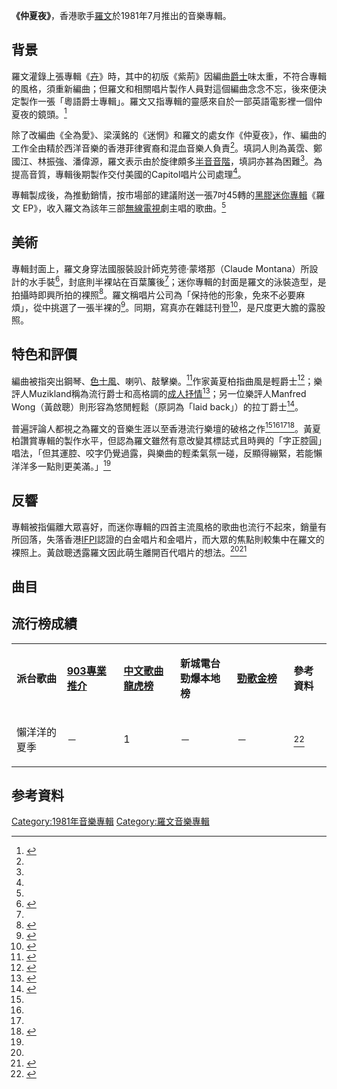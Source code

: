 {{NoteTA
|G1=Music
}}
{{Infobox album
|Name = 仲夏夜
|Type = studio
|Artist = [[羅文|羅文]]
|format = [[黑膠唱片|黑膠唱片]]、[[卡式录音带|卡式帶]]
|Producer = 黃啟光、甄思蓁
|Cover = 仲夏夜 by 羅文.jpg
|Released = 1981年7月
|Length = 
|Label = [[百代唱片_(香港)|百代唱片]]
| Last album  = [[卉|卉]]<br />（1981年）
| This album  = '''仲夏夜'''<br />（1981年）
| Next album  = [[舞台上|舞台上]]<br />（1983年）
}}
'''《仲夏夜》'''，香港歌手[[羅文|羅文]]於1981年7月推出的音樂專輯。

==背景==
羅文灌錄上張專輯《[[卉|卉]]》時，其中的初版《紫荊》因編曲[[爵士樂|爵士]]味太重，不符合專輯的風格，須重新編曲；但羅文和相關唱片製作人員對這個編曲念念不忘，後來便決定製作一張「粵語爵士專輯」。羅文又指專輯的靈感來自於一部英語電影裡一個仲夏夜的鏡頭。<ref name="新明西西">{{cite news |author1=西西 |title=八月罗文的仲夏夜之梦 |url=https://eresources.nlb.gov.sg/newspapers/Digitised/Article/scjp19810820-1.2.59.5 |work=新明日報 |issue=1981-08-20}}</ref>

除了改編曲《全為愛》、梁漢銘的《迷惘》和羅文的處女作《仲夏夜》，作、編曲的工作全由精於西洋音樂的香港菲律賓裔和混血音樂人負責<ref name="專輯"/>。填詞人則為黃霑、鄭國江、林振強、潘偉源，羅文表示由於旋律頗多[[半音音階|半音音階]]，填詞亦甚為困難<ref name="新明西西"/>。為提高音質，專輯後期製作交付美國的Capitol唱片公司處理<ref name="專輯"/>。 

專輯製成後，為推動銷情，按市場部的建議附送一張7吋45轉的[[黑膠唱片|黑膠]][[迷你專輯|迷你專輯]]《羅文 EP》，收入羅文為該年三部[[電視廣播有限公司|無線電視]]劇主唱的歌曲。<ref name="Manfred"/>

==美術==
專輯封面上，羅文身穿法國服裝設計師克劳德·蒙塔那（Claude Montana）所設計的水手裝<ref>{{cite news |author1=rebec |title=ROMAN FASHION WORLD |work=Milk X |issue=2012-02-01}}</ref>，封底則半裸站在百葉簾後<ref name="Manfred"/>；迷你專輯的封面是羅文的泳裝造型，是拍攝時即興所拍的裸照<ref>{{cite news |author1=朱燕霞 吉媛媛 梁鈞君 陳樂嬋 |title=南都獨家專訪羅文生前好友、商台著名DJ青介 你知道嗎？這樣的羅記 |work=南方都市報 |issue=2012-10-18}}</ref>。羅文稱唱片公司為「保持他的形象，免來不必要麻煩」，從中挑選了一張半裸的<ref>{{cite news |title=羅文喜歡創新實行半裸出擊 |work=工商晚報 |issue=1981-07-21}}</ref>。同期，寫真亦在雜誌刊登<ref>{{cite news |title=經典裸照 |work=東方新地 |issue=2011-07-26|pages=84-87}}</ref>，是尺度更大膽的露股照。

==特色和評價==
編曲被指突出鋼琴、[[薩克斯風|色士風]]、喇叭、敲擊樂。<ref>{{cite news |author1=西西 |title=仲夏夜听「仲夏夜」 罗文这回是浪漫的 |url=https://eresources.nlb.gov.sg/newspapers/Digitised/Article/shinmin19810808-1.2.24.1 |work=新明日报 |issue=1981-08-08}}</ref>作家黃夏柏指曲風是輕爵士<ref name="柏">{{Cite book|title=漫遊八十年代：聽廣東歌的好日子|author=黃夏柏|publisher=非凡出版|year=2017|isbn=9789888463138|location=香港|pages=138-145}}</ref>；樂評人Muzikland稱為流行爵士和高格調的[[成人当代音乐|成人抒情]]<ref name="專輯">{{Cite book|title=香港流行音樂專輯101．第一部|author=Muzikland|publisher=非凡出版|year=2018|isbn=9789888513710|location=香港|pages=37,100-103}}</ref>；另一位樂評人Manfred Wong（黃啟聰）則形容為悠閒輕鬆（原詞為「laid back」）的拉丁爵士<ref name="Manfred">{{cite magazine |author=Manfred Wong |date=2017-07 |title=Return To Forever 我的「百代」時代 (3) 羅文/仲夏夜|url= |magazine=音響技術 No.430 |location=香港 |publisher= |page= |access-date= }}</ref>。

普遍評論人都視之為羅文的音樂生涯以至香港流行樂壇的破格之作<ref name="專輯"/><ref name="Manfred"/><ref name="柏"/><ref>{{cite news |author1=劉存孝 |title=有聽過羅文唱Jazz嗎？ |work=星島日報 |issue=2015-10-09}}</ref>。黃夏柏讚賞專輯的製作水平，但認為羅文雖然有意改變其標誌式且時興的「字正腔圓」唱法，「但其運腔、咬字仍覺過露，與樂曲的輕柔氣氛一碰，反顯得繃緊，若能懶洋洋多一點則更美滿。」<ref name="柏"/>

==反響==
專輯被指偏離大眾喜好，而迷你專輯的四首主流風格的歌曲也流行不起來，銷量有所回落，失落香港[[國際唱片業協會|IFPI]]認證的白金唱片和金唱片，而大眾的焦點則較集中在羅文的裸照上。黃啟聰透露羅文因此萌生離開百代唱片的想法。<ref name="Manfred"/><ref name="ifpi">{{Cite web|title=獎項|url=http://www.ifpihk.org/zh/content-page/award|accessdate=2016-03-25|publisher=國際唱片業協會(香港會)|language=|archive-url=https://web.archive.org/web/20160325070948/http://www.ifpihk.org/zh/content-page/award|archive-date=2016-03-25|dead-url=yes}}</ref>

== 曲目 ==
{{Tracklist
| collapsed =
| headline = 仲夏夜[[A面與B面|A面]]
| font_size =
| total_length =


| all_writing =
| all_music =
| all_lyrics =
| all_arranger = 
| all_producer = 黃啟光、甄思蓁
| all_except =

| title1 = 全為愛
| note1 =
| longnote1 =  原曲為Anita Sarawak的《For The Love》
| music1 = Alan Hawkshaw、Kristine Sparkle
| lyrics1 = [[黃霑|黃霑]]
| arranger1 = Joey Villanueva
| length1 = 3:56

| title2 = 莫負有心人
| note2 =
| longnote2 =
| music2 = Joey Villanueva
| lyrics2 = 黃霑
| arranger2 = Joey Villanueva
| length2 = 4:33

| title3 = 一杯咖啡
| note3 =
| longnote3 =
| music3 = [[奧金寶|奧金寶]]
| lyrics3 = [[林振強|林振強]]
| arranger3 =  奧金寶
| length3 = 3:18

| title4 = 一個晚上
| note4 =
| longnote4 =
| music4 = 亞江（黃啟光）<ref name="專輯"/>
| lyrics4 = [[鄭國江|鄭國江]]
| arranger4 =   Joey Villanueva
| length4 = 3:36

| title5 = 誰會知
| note5 =
| longnote5 =
| music5 = [[鮑比達|鮑比達]]
| lyrics5 = 黃霑
| arranger5 =  鮑比達
| length5 = 3:40

| title6 =披上驕陽
| note6 =
| longnote6 =
| music6 = 鮑比達
| lyrics6 =林振強
| arranger6 = 鮑比達 
| length6 = 4:03
}}

{{Tracklist
| collapsed =
| headline = 仲夏夜B面
| font_size =
| total_length =

| all_writing =
| all_music =
| all_lyrics =
| all_arranger = 
| all_producer = 黃啟光、甄思蓁
| all_except =

| title1 =仲夏夜
| note7 =
| longnote7 =
| music1 = 羅文
| lyrics1 =羅文
| arranger1 = 鍾肇峰
| length1 = 2:45

| title2 =我要高飛
| note8 =
| longnote8 =
| music2 = 奧金寶
| lyrics2 =鄭國江
| arranger2 =  奧金寶
| length2 = 3:36

| title3 =懶洋洋的夏季
| note9 =
| longnote9 =
| music3 = 亞江
| lyrics3 =鄭國江
| arranger3 =  Joey Villanueva
| length3 = 2:49

| title4 =尋覓
| note10 =
| longnote10 =
| music4 = Joey Villanueva
| lyrics4 =黃霑
| arranger4 = Joey Villanueva
| length4 = 3:19

| title5=珍珠
| note11 =
| longnote5 =香港電台廣播劇《珍珠》主題曲
| music5 = 奧金寶
| lyrics5 =鄭國江
| arranger5 =   [[奧金寶|奧金寶]]
| length5 = 3:09

| title6=迷惘
| longnote6 = 鍾肇峰鋼琴伴奏
| arranger6 =   
| music6 = 梁漢銘
| lyrics6 =[[潘偉源|潘偉源]]
| length6 = 2:56

| title7=火之曲
| music7 = 鮑比達
| lyrics7 =林振強
| arranger7 = 鮑比達
| length7 = 3:42
}}


{{Tracklist
| collapsed =
| headline = 羅文 EP（非賣品）
| font_size =
| total_length =

| all_writing =
| all_music = [[顧嘉煇|顧嘉煇]]
| all_lyrics =
| all_arranger = 顧嘉煇
| all_producer = 黃啟光、甄思蓁
| all_except =

| title1 = 未了情
| note1 =
| longnote1 = 1981年無線電視劇《未了情》主題曲
| music1 =
| lyrics1 = 黃霑
| arranger1 =
| length1 = 3:26

| title2 = 龍虎雙霸天
| note2 =
| longnote2 = 1981年無線電視劇《龍虎雙霸天》主題曲
| music2 =
| lyrics2 = 鄭國江
| arranger2 =
| length2 = 3:15

| title3 = 風雨晴
| note3 =
| longnote3 =1981年無線電視劇《風雨晴》主題曲
| music3 =
| lyrics3 = [[鄧偉雄|鄧偉雄]]
| arranger3 = 
| length3 = 3:12

| title4 = 寰宇心聲
| note4 =
| longnote4 =1981年無線電視劇《未了情》插曲
| music4 =
| lyrics4 = 黃霑
| arranger4 = 
| length4 = 3:45
}}

==流行榜成績==
{|class="wikitable" width="100%"
|- style="background:#CCCCFF; color:Black" align=center
|style="width:16%"|'''派台歌曲'''||style="width:18%"|'''[[903專業推介|903專業推介]]'''||style="width:18%"|'''[[中文歌曲龍虎榜|中文歌曲龍虎榜]]'''||style="width:18%"|'''新城電台勁爆本地榜'''||style="width:18%"|'''[[勁歌金榜|勁歌金榜]]'''||style="width:12%"|'''參考資料'''
|- align=center
|懶洋洋的夏季||－||1||－||－||<ref name="cnhk">{{cite web|author1=黃志煒|url=https://repository.lib.cuhk.edu.hk/en/item/cuhk-317982|title=跨國唱片公司壟斷下之香港粤語流行樂壇|language=中文|date=1991|page=附錄附件(一)|accessdate=2020-09-21|archive-date=2020-08-23|archive-url=https://web.archive.org/web/20200823022917/https://repository.lib.cuhk.edu.hk/en/item/cuhk-317982|dead-url=no}}</ref>
|}

==参考資料==
{{reflist|2}}

{{羅文}}

[[Category:1981年音樂專輯|Category:1981年音樂專輯]]
[[Category:羅文音樂專輯|Category:羅文音樂專輯]]